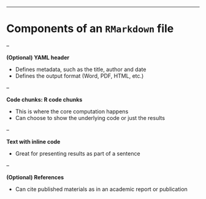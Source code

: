 
---

# Components of an `RMarkdown` file

--

**(Optional) YAML header**

* Defines metadata, such as the title, author and date
* Defines the output format (Word, PDF, HTML, etc.)

--

**Code chunks: R code chunks**

* This is where the core computation happens
* Can choose to show the underlying code or just the results

--

**Text with inline code** 

* Great for presenting results as part of a sentence

--

**(Optional) References**

- Can cite published materials as in an academic report or publication
